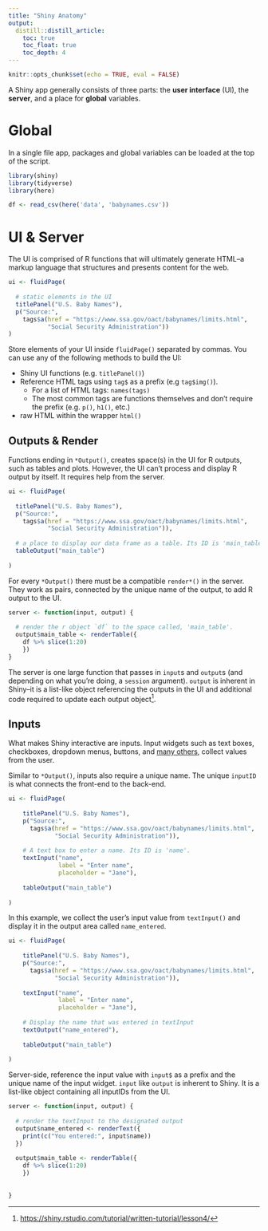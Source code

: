 ```yaml
---
title: "Shiny Anatomy"
output: 
  distill::distill_article:
    toc: true
    toc_float: true
    toc_depth: 4
---
```


```r
knitr::opts_chunk$set(echo = TRUE, eval = FALSE)
```

A Shiny app generally consists of three parts: the **user interface** (UI), the **server**, and a place for **global** variables.

# Global

In a single file app, packages and global variables can be loaded at the top of the script.

```r
library(shiny)
library(tidyverse)
library(here)

df <- read_csv(here('data', 'babynames.csv'))
```

# UI & Server

The UI is comprised of R functions that will ultimately generate HTML--a markup language that structures and presents content for the web.   

```r
ui <- fluidPage(
  
  # static elements in the UI
  titlePanel("U.S. Baby Names"),
  p("Source:", 
    tags$a(href = "https://www.ssa.gov/oact/babynames/limits.html", 
           "Social Security Administration"))
)
```

Store elements of your UI inside `fluidPage()` separated by commas. You can use any of the following methods to build the UI:  
  
  - Shiny UI functions (e.g. `titlePanel()`)
  - Reference HTML tags using `tag$` as a prefix (e.g `tag$img()`). 
    - For a list of HTML tags: `names(tags)`
    - The most common tags are functions themselves and don't require the prefix (e.g. `p()`, `h1()`, etc.)
  - raw HTML within the wrapper `html()`
  
## Outputs & Render

Functions ending in `*Output()`, creates space(s) in the UI for R outputs, such as tables and plots. However, the UI can't process and display R output by itself. It requires help from the server.  

```r
ui <- fluidPage(
  
  titlePanel("U.S. Baby Names"),
  p("Source:", 
    tags$a(href = "https://www.ssa.gov/oact/babynames/limits.html", 
           "Social Security Administration")),
  
  # a place to display our data frame as a table. Its ID is 'main_table'
  tableOutput("main_table")
  
)

```

For every `*Output()` there must be a compatible `render*()` in the server. They work as pairs, connected by the unique name of the output, to add R output to the UI.

```r
server <- function(input, output) {
  
  # render the r object `df` to the space called, 'main_table'.
  output$main_table <- renderTable({
    df %>% slice(1:20)
    })
}
```

The server is one large function that passes in `input`s and `output`s (and depending on what you're doing, a `session` argument). `output` is inherent in Shiny--it is a list-like object referencing the outputs in the UI and additional code required to update each output object[^1].

[^1]: [https://shiny.rstudio.com/tutorial/written-tutorial/lesson4/](https://shiny.rstudio.com/tutorial/written-tutorial/lesson4/)

## Inputs

What makes Shiny interactive are inputs. Input widgets such as text boxes, checkboxes, dropdown menus, buttons, and [many others](https://shiny.rstudio.com/gallery/widget-gallery.html), collect values from the user.

Similar to `*Output()`, inputs also require a unique name. The unique `inputID` is what connects the front-end to the back-end. 

```r
ui <- fluidPage(
  
    titlePanel("U.S. Baby Names"),
    p("Source:", 
      tags$a(href = "https://www.ssa.gov/oact/babynames/limits.html", 
             "Social Security Administration")),
    
    # A text box to enter a name. Its ID is 'name'.
    textInput("name", 
              label = "Enter name",
              placeholder = "Jane"),
    
    tableOutput("main_table")
  
)
```

In this example, we collect the user's input value from `textInput()` and display it in the output area called `name_entered`. 

```r
ui <- fluidPage(
  
    titlePanel("U.S. Baby Names"),
    p("Source:", 
      tags$a(href = "https://www.ssa.gov/oact/babynames/limits.html", 
             "Social Security Administration")),
    
    textInput("name", 
              label = "Enter name",
              placeholder = "Jane"),
    
    # Display the name that was entered in textInput
    textOutput("name_entered"),
    
    tableOutput("main_table")
  
)
```

Server-side, reference the input value with `input$` as a prefix and the unique name of the input widget. `input` like `output` is inherent to Shiny. It is a list-like object containing all inputIDs from the UI.

```r
server <- function(input, output) {
  
  # render the textInput to the designated output
  output$name_entered <- renderText({
    print(c("You entered:", input$name))
  })
  
  output$main_table <- renderTable({
    df %>% slice(1:20)
    })
  
   
}
```








